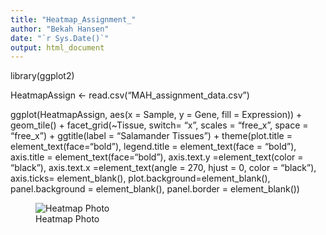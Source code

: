 ```yaml
---
title: "Heatmap_Assignment_"
author: "Bekah Hansen"
date: "`r Sys.Date()`"
output: html_document
---
```

library(ggplot2)

HeatmapAssign <- read.csv("MAH_assignment_data.csv")

ggplot(HeatmapAssign,
       aes(x = Sample, y = Gene, fill = Expression)) +
  geom_tile() +
facet_grid(~Tissue, switch= "x", scales = "free_x", space = "free_x") +
  ggtitle(label = "Salamander Tissues") +
  theme(plot.title = element_text(face="bold"),
        legend.title = element_text(face = "bold"), 
        axis.title = element_text(face="bold"), 
        axis.text.y =element_text(color = "black"), 
        axis.text.x =element_text(angle = 270, hjust = 0, color = "black"), 
        axis.ticks= element_blank(),
        plot.background=element_blank(),
        panel.background = element_blank(),
        panel.border = element_blank())
        
![Heatmap Photo](Rplot.jpeg)